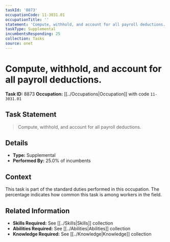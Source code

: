 ```yaml
---
taskId: '8873'
occupationCode: 11-3031.01
occupationTitle: ''
statement: 'Compute, withhold, and account for all payroll deductions.'
taskType: Supplemental
incumbentsResponding: 25
collection: Tasks
source: onet
---
```

# Compute, withhold, and account for all payroll deductions.

**Task ID:** 8873
**Occupation:** [[../Occupations|Occupation]] with code `11-3031.01`

## Task Statement

> Compute, withhold, and account for all payroll deductions.

## Details

- **Type:** Supplemental
- **Performed By:** 25.0% of incumbents

## Context

This task is part of the standard duties performed in this occupation. The percentage indicates how common this task is among workers in the field.

## Related Information

- **Skills Required:** See [[../Skills|Skills]] collection
- **Abilities Required:** See [[../Abilities|Abilities]] collection
- **Knowledge Required:** See [[../Knowledge|Knowledge]] collection
